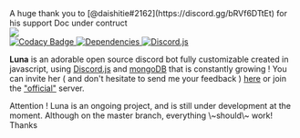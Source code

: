 
<Callout emoji="❤️" background="bg-blue-100 dark:text-gray-800">
    A huge thank you to [@daishitie#2162](https://discord.gg/bRVf6DTtEt) for his support
</Callout>

<Callout emoji="🚧" >
  Doc under contruct
</Callout>

<div style={{ textAlign: 'center', marginTop: '10vh', marginBottom: '40px' }}>
    <Image src="/Luna.png" width={1096/2} height={305/2} layout="intrinsic" />
</div>

<div style={{ justifyContent: 'center', display: 'flex' }}>
    <a target="_blank" href="https://www.codacy.com/gh/Asgarrrr/Luna/dashboard?utm_source=github.com&amp;utm_medium=referral&amp;utm_content=Asgarrrr/Luna&amp;utm_campaign=Badge_Grade" style={{ marginRight: '10px' }}>
        <img src="https://img.shields.io/codacy/grade/b8f26262a45448c795f562e6434c8d9a?color=2714E0&amp;style=flat-square" alt="Codacy Badge" />
    </a>
    <a target="_blank" href="https://david-dm.org/Asgarrrrr/Luna">
        <img src="https://img.shields.io/david/Asgarrrrr/Luna?color=4F36EC&amp;style=flat-square" alt="Dependencies" />
    </a>
    <a target="_blank" href="https://www.npmjs.com/package/discord.js" style={{ marginLeft: '10px' }}>
        <img src="https://img.shields.io/badge/Discord.js-V.12-7354F6?style=flat-square" alt="Discord.js" />
    </a>
</div>

**Luna** is an adorable open source discord bot fully customizable created in javascript, using [Discord.js](https://discord.js.org) and [mongoDB](https://www.mongodb.com/) that is constantly growing !
You can invite her ( and don't hesitate to send me your feedback ) [here]() or join the ["official"](https://discord.gg/EtRcCEHqCK) server.

<Callout emoji="🚧" >
  Attention ! Luna is an ongoing project, and is still under development at the moment. Although on the master branch, everything \~should\~ work! Thanks
</Callout>
